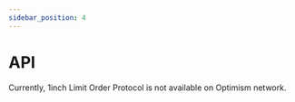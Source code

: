 ```yaml
---
sidebar_position: 4
---
```


# API

<Tabs>
    <TabItem value="ethereum" label="Ethereum" default>
        <SwaggerDoc url="https://api.allorigins.win/raw?url=https://limit-orders.1inch.io/swagger/ethereum-json" />
    </TabItem>
    <TabItem value="BSC" label="Binance Smart Chain">
        <SwaggerDoc url="https://api.allorigins.win/raw?url=https://limit-orders.1inch.io/swagger/binance-json" />
    </TabItem>
    <TabItem value="polygon" label="Polygon">
        <SwaggerDoc url="https://api.allorigins.win/raw?url=https://limit-orders.1inch.io/swagger/polygon-json" />
    </TabItem>
    <TabItem value="optimism" label="Optimism">
        Currently, 1inch Limit Order Protocol is not available on Optimism network.
    </TabItem>
    <TabItem value="arbitrum" label="Arbitrum">
        <SwaggerDoc url="https://api.allorigins.win/raw?url=https://limit-orders.1inch.io/swagger/arbitrum-json" />
    </TabItem>
</Tabs>
